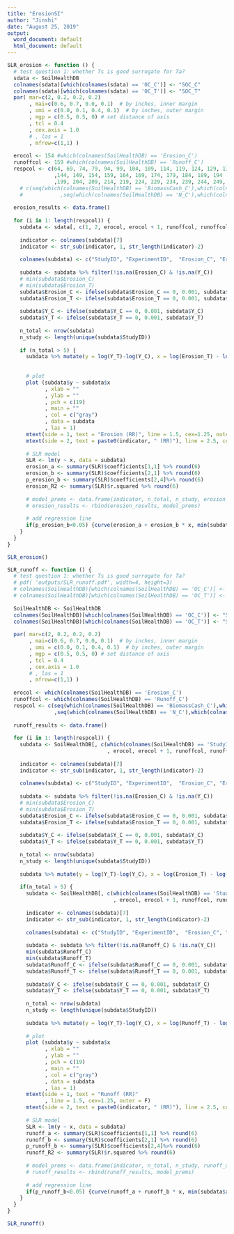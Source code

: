```yaml
---
title: "ErosionSI"
author: "Jinshi"
date: "August 25, 2019"
output:
  word_document: default
  html_document: default
---
```



```r
SLR_erosion <- function () {
  # test question 1: whether Ts is good surrogate for Ta?
  sdata <- SoilHealthDB
  colnames(sdata)[which(colnames(sdata) == 'OC_C')] <- "SOC_C"
  colnames(sdata)[which(colnames(sdata) == 'OC_T')] <- "SOC_T"
  par( mar=c(2, 0.2, 0.2, 0.2)
       , mai=c(0.6, 0.7, 0.0, 0.1)  # by inches, inner margin
       , omi = c(0.0, 0.1, 0.4, 0.1)  # by inches, outer margin
       , mgp = c(0.5, 0.5, 0) # set distance of axis
       , tcl = 0.4
       , cex.axis = 1.0
       # , las = 1
       , mfrow=c(1,1) )
  
  erocol <- 154 #which(colnames(SoilHealthDB) == 'Erosion_C')
  runoffcol <- 159 #which(colnames(SoilHealthDB) == 'Runoff_C')
  respcol <- c(64, 69, 74, 79, 94, 99, 104, 109, 114, 119, 124, 129, 134, 139
               ,144, 149, 154, 159, 164, 169, 174, 179, 184, 189, 194
               ,199, 204, 209, 214, 219, 224, 229, 234, 239, 244, 249, 254, 259)
    # c(seq(which(colnames(SoilHealthDB) == 'BiomassCash_C'),which(colnames(SoilHealthDB) == 'OC_C'),5)
    #            ,seq(which(colnames(SoilHealthDB) == 'N_C'),which(colnames(SoilHealthDB) == 'MBN_C'),5)) # all response columns
  
  erosion_results <- data.frame()
  
  for (i in 1: length(respcol)) {
    subdata <- sdata[, c(1, 2, erocol, erocol + 1, runoffcol, runoffcol + 1, respcol[i], respcol[i]+1 )]
    
    indicator <- colnames(subdata)[7] 
    indicator <- str_sub(indicator, 1, str_length(indicator)-2)
    
    colnames(subdata) <- c("StudyID", "ExperimentID",  "Erosion_C", "Erosion_T", "Runoff_C", "Runoff_T", "Y_C", "Y_T")
    
    subdata <- subdata %>% filter(!is.na(Erosion_C) & !is.na(Y_C))
    # min(subdata$Erosion_C)
    # min(subdata$Erosion_T)
    subdata$Erosion_C <- ifelse(subdata$Erosion_C == 0, 0.001, subdata$Erosion_C)
    subdata$Erosion_T <- ifelse(subdata$Erosion_T == 0, 0.001, subdata$Erosion_T)
    
    subdata$Y_C <- ifelse(subdata$Y_C == 0, 0.001, subdata$Y_C)
    subdata$Y_T <- ifelse(subdata$Y_T == 0, 0.001, subdata$Y_T)
    
    n_total <- nrow(subdata)
    n_study <- length(unique(subdata$StudyID))
    
    if (n_total > 5) {
      subdata %>% mutate(y = log(Y_T)-log(Y_C), x = log(Erosion_T) - log(Erosion_C)) -> subdata
      
      
      # plot
      plot (subdata$y ~ subdata$x
            , xlab = ""
            , ylab = ""
            , pch = c(19) 
            , main = ""
            , col = c("gray")
            , data = subdata
            , las = 1)
      mtext(side = 1, text = "Erosion (RR)", line = 1.5, cex=1.25, outer = F)
      mtext(side = 2, text = paste0(indicator, " (RR)"), line = 2.5, cex=1.25, outer = F)
      
      # SLR model
      SLR <- lm(y ~ x, data = subdata)
      erosion_a <- summary(SLR)$coefficients[1,1] %>% round(6)
      erosion_b <- summary(SLR)$coefficients[2,1] %>% round(6)
      p_erosion_b <- summary(SLR)$coefficients[2,4]%>% round(6)
      erosion_R2 <- summary(SLR)$r.squared %>% round(6)
      
      # model_prems <- data.frame(indicator, n_total, n_study, erosion_a, erosion_b, p_erosion_b, erosion_R2)
      # erosion_results <- rbind(erosion_results, model_prems)
      
      # add regression line
      if(p_erosion_b<0.05) {curve(erosion_a + erosion_b * x, min(subdata$x), max(subdata$x), col = "black", lwd = 2, add = T)} else{next}
    }
  }
}

```

```r
SLR_erosion()
```


```r
SLR_runoff <- function () {
  # test question 1: whether Ts is good surrogate for Ta?
  # pdf( 'outputs/SLR_runoff.pdf', width=4, height=3)
  # colnames(SoilHealthDB)[which(colnames(SoilHealthDB) == 'OC_C')] <- "SOC_C"
  # colnames(SoilHealthDB)[which(colnames(SoilHealthDB) == 'OC_T')] <- "SOC_T"
  
  SoilHealthDB <- SoilHealthDB
  colnames(SoilHealthDB)[which(colnames(SoilHealthDB) == 'OC_C')] <- "SOC_C"
  colnames(SoilHealthDB)[which(colnames(SoilHealthDB) == 'OC_T')] <- "SOC_T"
  
  par( mar=c(2, 0.2, 0.2, 0.2)
       , mai=c(0.6, 0.7, 0.0, 0.1)  # by inches, inner margin
       , omi = c(0.0, 0.1, 0.4, 0.1)  # by inches, outer margin
       , mgp = c(0.5, 0.5, 0) # set distance of axis
       , tcl = 0.4
       , cex.axis = 1.0
       # , las = 1
       , mfrow=c(1,1) )
  
  erocol <- which(colnames(SoilHealthDB) == 'Erosion_C')
  runoffcol <- which(colnames(SoilHealthDB) == 'Runoff_C')
  respcol <- c(seq(which(colnames(SoilHealthDB) == 'BiomassCash_C'),which(colnames(SoilHealthDB) == 'SOC_C'),5)
               ,seq(which(colnames(SoilHealthDB) == 'N_C'),which(colnames(SoilHealthDB) == 'MBN_C'),5)) # all response columns
  
  runoff_results <- data.frame()
  
  for (i in 1: length(respcol)) {
    subdata <- SoilHealthDB[, c(which(colnames(SoilHealthDB) == 'StudyID'|colnames(SoilHealthDB) == 'ExperimentID')
                                , erocol, erocol + 1, runoffcol, runoffcol + 1, respcol[i], respcol[i]+1 )]
    
    indicator <- colnames(subdata)[7] 
    indicator <- str_sub(indicator, 1, str_length(indicator)-2)
    
    colnames(subdata) <- c("StudyID", "ExperimentID",  "Erosion_C", "Erosion_T", "Runoff_C", "Runoff_T", "Y_C", "Y_T")
    
    subdata <- subdata %>% filter(!is.na(Erosion_C) & !is.na(Y_C))
    # min(subdata$Erosion_C)
    # min(subdata$Erosion_T)
    subdata$Erosion_C <- ifelse(subdata$Erosion_C == 0, 0.001, subdata$Erosion_C)
    subdata$Erosion_T <- ifelse(subdata$Erosion_T == 0, 0.001, subdata$Erosion_T)
    
    subdata$Y_C <- ifelse(subdata$Y_C == 0, 0.001, subdata$Y_C)
    subdata$Y_T <- ifelse(subdata$Y_T == 0, 0.001, subdata$Y_T)
    
    n_total <- nrow(subdata)
    n_study <- length(unique(subdata$StudyID))
    
    subdata %>% mutate(y = log(Y_T)-log(Y_C), x = log(Erosion_T) - log(Erosion_C)) -> subdata
    
    if(n_total > 5) {
      subdata <- SoilHealthDB[, c(which(colnames(SoilHealthDB) == 'StudyID'|colnames(SoilHealthDB) == 'ExperimentID')
                                  , erocol, erocol + 1, runoffcol, runoffcol + 1, respcol[i], respcol[i]+1 )]
      
      indicator <- colnames(subdata)[7] 
      indicator <- str_sub(indicator, 1, str_length(indicator)-2)
      
      colnames(subdata) <- c("StudyID", "ExperimentID",  "Erosion_C", "Erosion_T", "Runoff_C", "Runoff_T", "Y_C", "Y_T")
      
      subdata <- subdata %>% filter(!is.na(Runoff_C) & !is.na(Y_C))
      min(subdata$Runoff_C)
      min(subdata$Runoff_T)
      subdata$Runoff_C <- ifelse(subdata$Runoff_C == 0, 0.001, subdata$Runoff_C)
      subdata$Runoff_T <- ifelse(subdata$Runoff_T == 0, 0.001, subdata$Runoff_T)
      
      subdata$Y_C <- ifelse(subdata$Y_C == 0, 0.001, subdata$Y_C)
      subdata$Y_T <- ifelse(subdata$Y_T == 0, 0.001, subdata$Y_T)
      
      n_total <- nrow(subdata)
      n_study <- length(unique(subdata$StudyID))
      
      subdata %>% mutate(y = log(Y_T)-log(Y_C), x = log(Runoff_T) - log(Runoff_C)) -> subdata
      
      # plot
      plot (subdata$y ~ subdata$x
            , xlab = ""
            , ylab = ""
            , pch = c(19) 
            , main = ""
            , col = c("gray")
            , data = subdata
            , las = 1)
      mtext(side = 1, text = "Runoff (RR)"
            , line = 1.5, cex=1.25, outer = F)
      mtext(side = 2, text = paste0(indicator, " (RR)"), line = 2.5, cex=1.25, outer = F)
      
      # SLR model
      SLR <- lm(y ~ x, data = subdata)
      runoff_a <- summary(SLR)$coefficients[1,1] %>% round(6)
      runoff_b <- summary(SLR)$coefficients[2,1] %>% round(6)
      p_runoff_b <- summary(SLR)$coefficients[2,4]%>% round(6)
      runoff_R2 <- summary(SLR)$r.squared %>% round(6)
      
      # model_prems <- data.frame(indicator, n_total, n_study, runoff_a, runoff_b, p_runoff_b, runoff_R2)
      # runoff_results <- rbind(runoff_results, model_prems)
      
      # add regression line
      if(p_runoff_b<0.05) {curve(runoff_a + runoff_b * x, min(subdata$x), max(subdata$x), col = "black", lwd = 2, add = T)} else {next}
    }
  }
}
```


```r
SLR_runoff()
```

